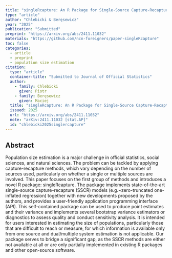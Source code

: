```yaml
---
title: "singleRcapture: An R Package for Single-Source Capture-Recapture Models"
type: "article"
author: "Chlebicki & Beręsewicz"
year: "2025"
publication: "Submitted"
preprint: "https://arxiv.org/abs/2411.11032"
materials: "https://github.com/ncn-foreigners/paper-singleRcapture"
toc: false
categories:
  - article
  - preprint
  - population size estimation
citation:
  type: "article"
  container-title: "Submitted to Journal of Official Statistics"
  author:
    - family: Chlebicki
      given: Piotr
    - family: Beręsewicz
      given: Maciej
  title: "singleRcapture: An R Package for Single-Source Capture-Recapture Models"
  issued: 2025
  url: "https://arxiv.org/abs/2411.11032"
  note: "arXiv:2411.11032 [stat.AP]"
  id: "chlebicki2025singlercapture"
---
```


## Abstract

Population size estimation is a major challenge in official statistics, social sciences, and natural sciences. The problem can be tackled by applying capture-recapture methods, which vary depending on the number of sources used, particularly on whether a single or multiple sources are involved. This paper focuses on the first group of methods and introduces a novel R package: singleRcapture. The package implements state-of-the-art single-source capture-recapture (SSCR) models (e.g.~zero-truncated one-inflated regression) together with new developments proposed by the authors, and provides a user-friendly application programming interface (API). This self-contained package can be used to produce point estimates and their variance and implements several bootstrap variance estimators or diagnostics to assess quality and conduct sensitivity analysis. It is intended for users interested in estimating the size of populations, particularly those that are difficult to reach or measure, for which information is available only from one source and dual/multiple system estimation is not applicable. Our package serves to bridge a significant gap, as the SSCR methods are either not available at all or are only partially implemented in existing R packages and other open-source software.


